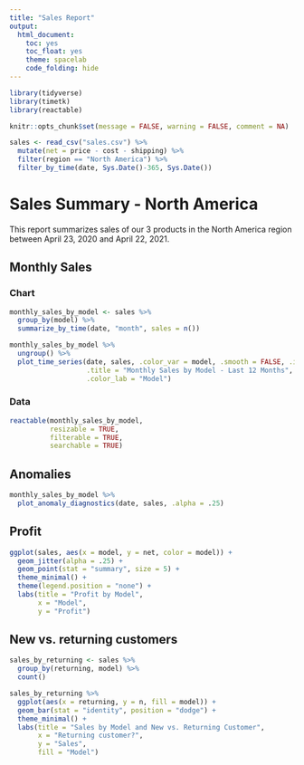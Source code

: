 ```yaml
---
title: "Sales Report"
output:
  html_document:
    toc: yes
    toc_float: yes
    theme: spacelab
    code_folding: hide
---
```


```r
library(tidyverse)
library(timetk)
library(reactable)

knitr::opts_chunk$set(message = FALSE, warning = FALSE, comment = NA)
```

```r
sales <- read_csv("sales.csv") %>% 
  mutate(net = price - cost - shipping) %>% 
  filter(region == "North America") %>% 
  filter_by_time(date, Sys.Date()-365, Sys.Date())
```

# Sales Summary - North America

This report summarizes sales of our 3 products in the North America region between April 23, 2020 and April 22, 2021.

## Monthly Sales {.tabset .tabset-pills}

### Chart

```r
monthly_sales_by_model <- sales %>% 
  group_by(model) %>% 
  summarize_by_time(date, "month", sales = n())

monthly_sales_by_model %>% 
  ungroup() %>% 
  plot_time_series(date, sales, .color_var = model, .smooth = FALSE, .interactive = FALSE,
                   .title = "Monthly Sales by Model - Last 12 Months",
                   .color_lab = "Model")
```

### Data

```r
reactable(monthly_sales_by_model,
          resizable = TRUE,
          filterable = TRUE,
          searchable = TRUE)
```

## Anomalies

```r
monthly_sales_by_model %>% 
  plot_anomaly_diagnostics(date, sales, .alpha = .25)
```

## Profit

```r
ggplot(sales, aes(x = model, y = net, color = model)) +
  geom_jitter(alpha = .25) +
  geom_point(stat = "summary", size = 5) +
  theme_minimal() +
  theme(legend.position = "none") +
  labs(title = "Profit by Model",
       x = "Model",
       y = "Profit")
```

## New vs. returning customers

```r
sales_by_returning <- sales %>% 
  group_by(returning, model) %>% 
  count()

sales_by_returning %>% 
  ggplot(aes(x = returning, y = n, fill = model)) +
  geom_bar(stat = "identity", position = "dodge") +
  theme_minimal() +
  labs(title = "Sales by Model and New vs. Returning Customer",
       x = "Returning customer?",
       y = "Sales",
       fill = "Model")
  
```
